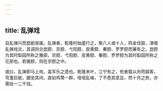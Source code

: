 ```yaml
---
---
---
```

title: 乱弹戏
---



自乱弹兴而崑剧渐废。乱弹者，乾隆时始盛行之，聚八人或十人，鸣金伐鼓，演唱乱弹戏文，其调则合崑腔、京腔、弋阳腔、皮黄腔、秦腔、罗罗腔而兼有之。崑腔为其时梨园所称之雅部，京腔、弋阳腔、皮黄腔、秦腔、罗罗腔为其时梨园所称之花部也。若徽腔，则在京腔之中。

或曰，乱弹即马上戏，盖军乐之遗也。乾隆末叶，江宁有之，伧者载以舟而娱客，穹篷巨舰，踞坐其间，直如鸡鹜一群，哑哑乱噪，了不悉其意旨，然十月之赀，亦需给一二千钱。